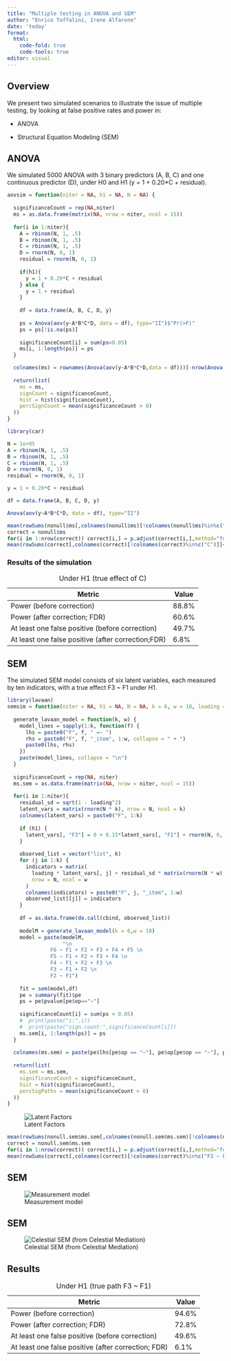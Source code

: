 ```yaml
---
title: "Multiple testing in ANOVA and SEM"
author: "Enrico Toffalini, Irene Alfarone"
date: 'today'
format:
  html:
    code-fold: true
    code-tools: true
editor: visual
---
```


## Overview

We present two simulated scenarios to illustrate the issue of multiple testing, by looking at false positive rates and power in:

-   ANOVA

-   Structural Equation Modeling (SEM)

## ANOVA

We simulated 5000 ANOVA with 3 binary predictors (A, B, C) and one continuous predictor (D), under H0 and H1 (y = 1 + 0.20\*C + residual).

```r
aovsim = function(niter = NA, h1 = NA, N = NA) {
  
  significanceCount = rep(NA,niter)
  ms = as.data.frame(matrix(NA, nrow = niter, ncol = 15))
  
  for(i in 1:niter){
    A = rbinom(N, 1, .5)
    B = rbinom(N, 1, .5)
    C = rbinom(N, 1, .5)
    D = rnorm(N, 0, 1)
    residual = rnorm(N, 0, 1)
    
    if(h1){
      y = 1 + 0.20*C + residual
    } else {
      y = 1 + residual
    }
    
    df = data.frame(A, B, C, D, y)
    
    ps = Anova(aov(y~A*B*C*D, data = df), type="II")$"Pr(>F)"
    ps = ps[!is.na(ps)]
    
    significanceCount[i] = sum(ps<0.05)
    ms[i, 1:length(ps)] = ps
  }

  colnames(ms) = rownames(Anova(aov(y~A*B*C*D,data = df)))[-nrow(Anova(aov(y~A*B*C*D,data = df)))]
  
  return(list(
    ms = ms,
    signCount = significanceCount,
    hist = hist(significanceCount),
    percSignCount = mean(significanceCount > 0)
  ))
}

```

```r
library(car)

N = 1e+05
A = rbinom(N, 1, .5)
B = rbinom(N, 1, .5)
C = rbinom(N, 1, .5)
D = rnorm(N, 0, 1)
residual = rnorm(N, 0, 1)

y = 1 + 0.20*C + residual

df = data.frame(A, B, C, D, y)

Anova(aov(y~A*B*C*D, data = df), type="II")
```

```r
mean(rowSums(nonull$ms[,colnames(nonull$ms)[!colnames(nonull$ms)%in%c("C")]]<0.05)>0)
correct = nonull$ms
for(i in 1:nrow(correct)) correct[i,] = p.adjust(correct[i,],method="fdr")
mean(rowSums(correct[,colnames(correct)[!colnames(correct)%in%c("C")]]<0.05)>0)
```

### Results of the simulation

| Metric                                             | Value |
|----------------------------------------------------|-------|
| Power (before correction)                                | 88.8% |
| Power (after correction; FDR)                      | 60.6% |
| At least one false positive (before correction)          | 49.7% |
| At least one false positive (after correction;FDR) | 6.8%  |

: Under H1 (true effect of C)

## SEM

The simulated SEM model consists of six latent variables, each measured by ten indicators, with a true effect F3 \~ F1 under H1.

```r
library(lavaan)
semsim = function(niter = NA, h1 = NA, N = NA, k = 6, w = 10, loading = 0.5) {
  
  generate_lavaan_model = function(k, w) {
    model_lines = sapply(1:k, function(f) {
      lhs = paste0("F", f, " =~ ")
      rhs = paste0("F", f, "_item", 1:w, collapse = " + ")
      paste0(lhs, rhs)
    })
    paste(model_lines, collapse = "\n")
  }
  
  significanceCount = rep(NA, niter)
  ms.sem = as.data.frame(matrix(NA, nrow = niter, ncol = 15))
  
  for(i in 1:niter){
    residual_sd = sqrt(1 - loading^2)
    latent_vars = matrix(rnorm(N * k), nrow = N, ncol = k)
    colnames(latent_vars) = paste0("F", 1:k)
    
    if (h1) {
      latent_vars[, "F3"] = 0 + 0.15*latent_vars[, "F1"] + rnorm(N, 0, 1)
    }
    
    observed_list = vector("list", k)
    for (j in 1:k) {
      indicators = matrix(
        loading * latent_vars[, j] + residual_sd * matrix(rnorm(N * w), nrow = N),
        nrow = N, ncol = w
      )
      colnames(indicators) = paste0("F", j, "_item", 1:w)
      observed_list[[j]] = indicators
    }
    
    df = as.data.frame(do.call(cbind, observed_list))
    
    modelM = generate_lavaan_model(k = 6,w = 10)
    model = paste(modelM,
                  "\n
              F6 ~ F1 + F2 + F3 + F4 + F5 \n
              F5 ~ F1 + F2 + F3 + F4 \n
              F4 ~ F1 + F2 + F3 \n
              F3 ~ F1 + F2 \n
              F2 ~ F1")
    
    fit = sem(model,df)
    pe = summary(fit)$pe
    ps = pe$pvalue[pe$op=="~"]
    
    significanceCount[i] = sum(ps < 0.05)
    #  print(paste("i:",i))
    #  print(paste("sign.count:",significanceCount[i]))
    ms.sem[i, 1:length(ps)] = ps
  } 
  
  colnames(ms.sem) = paste(pe$lhs[pe$op == "~"], pe$op[pe$op == "~"], pe$rhs[pe$op == "~"])
  
  return(list(
    ms.sem = ms.sem,
    significanceCount = significanceCount,
    hist = hist(significanceCount),
    percSigPaths = mean(significanceCount > 0)
  ))
}
```

![Latent Factors](sem.PNG)

```r
mean(rowSums(nonull.sem$ms.sem[,colnames(nonull.sem$ms.sem)[!colnames(nonull.sem$ms.sem)%in%c("F3 ~ F1")]]<0.05)>0)
correct = nonull.sem$ms.sem
for(i in 1:nrow(correct)) correct[i,] = p.adjust(correct[i,],method="fdr")
mean(rowSums(correct[,colnames(correct)[!colnames(correct)%in%c("F3 ~ F1")]]<0.05)>0)
```

## SEM

![Measurement model](measmod.png)

## SEM

![Celestial SEM (from Celestial Mediation)](celestialsem.jpg)

## Results

| Metric                                              | Value |
|-----------------------------------------------------|-------|
| Power (before correction)                                 | 94.6% |
| Power (after correction; FDR)                       | 72.8% |
| At least one false positive (before correction)           | 49.6% |
| At least one false positive (after correction; FDR) | 6.1%  |

: Under H1 (true path F3 \~ F1)
